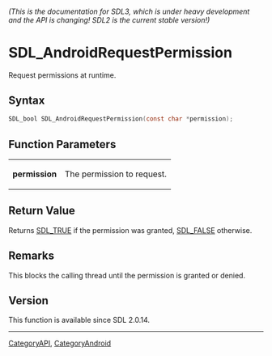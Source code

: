 ====== (This is the documentation for SDL3, which is under heavy development and the API is changing! SDL2 is the current stable version!) ======
= SDL_AndroidRequestPermission =

Request permissions at runtime.

== Syntax ==

<syntaxhighlight lang='c'>
SDL_bool SDL_AndroidRequestPermission(const char *permission);
</syntaxhighlight>

== Function Parameters ==

{|
|'''permission'''
|The permission to request.
|}

== Return Value ==

Returns [[SDL_TRUE]] if the permission was granted, [[SDL_FALSE]]
otherwise.

== Remarks ==

This blocks the calling thread until the permission is granted or denied.

== Version ==

This function is available since SDL 2.0.14.

----
[[CategoryAPI]], [[CategoryAndroid]]


